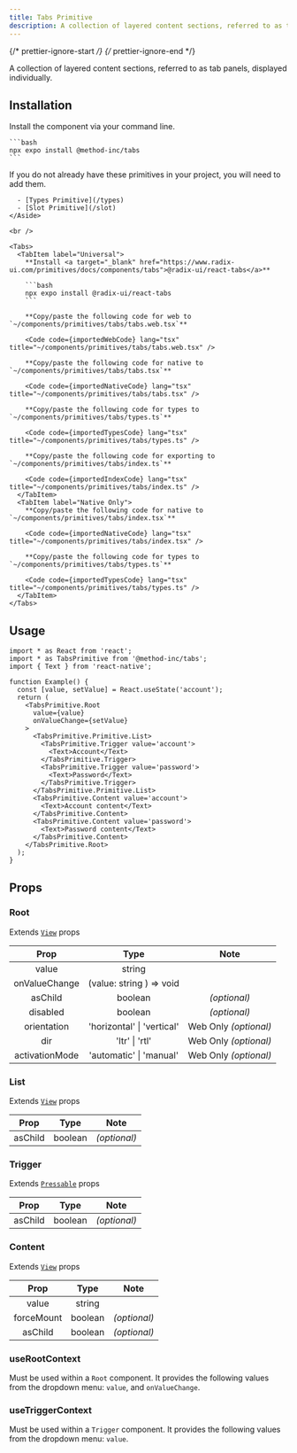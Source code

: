 ```yaml
---
title: Tabs Primitive
description: A collection of layered content sections, referred to as tab panels, displayed individually.
---
```


{/* prettier-ignore-start */}
{/* prettier-ignore-end */}


A collection of layered content sections, referred to as tab panels, displayed individually.

## Installation

<Tabs>
  <TabItem label="NPM">

  Install the component via your command line.

    ```bash
    npx expo install @method-inc/tabs
    ```

  </TabItem>
  <TabItem label="Manual">
    <Aside title="Uses shared primitives">
      If you do not already have these primitives in your project, you will need to add them.

      - [Types Primitive](/types)
      - [Slot Primitive](/slot)
    </Aside>

    <br />

    <Tabs>
      <TabItem label="Universal">
        **Install <a target="_blank" href="https://www.radix-ui.com/primitives/docs/components/tabs">@radix-ui/react-tabs</a>**

        ```bash
        npx expo install @radix-ui/react-tabs
        ```

        **Copy/paste the following code for web to  `~/components/primitives/tabs/tabs.web.tsx`**

        <Code code={importedWebCode} lang="tsx" title="~/components/primitives/tabs/tabs.web.tsx" />

        **Copy/paste the following code for native to  `~/components/primitives/tabs/tabs.tsx`**

        <Code code={importedNativeCode} lang="tsx" title="~/components/primitives/tabs/tabs.tsx" />

        **Copy/paste the following code for types to  `~/components/primitives/tabs/types.ts`**

        <Code code={importedTypesCode} lang="tsx" title="~/components/primitives/tabs/types.ts" />

        **Copy/paste the following code for exporting to  `~/components/primitives/tabs/index.ts`**

        <Code code={importedIndexCode} lang="tsx" title="~/components/primitives/tabs/index.ts" />
      </TabItem>
      <TabItem label="Native Only">
        **Copy/paste the following code for native to  `~/components/primitives/tabs/index.tsx`**

        <Code code={importedNativeCode} lang="tsx" title="~/components/primitives/tabs/index.tsx" />

        **Copy/paste the following code for types to  `~/components/primitives/tabs/types.ts`**

        <Code code={importedTypesCode} lang="tsx" title="~/components/primitives/tabs/types.ts" />
      </TabItem>
    </Tabs>
  </TabItem>
</Tabs>

## Usage

```tsx
import * as React from 'react';
import * as TabsPrimitive from '@method-inc/tabs';
import { Text } from 'react-native';

function Example() {
  const [value, setValue] = React.useState('account');
  return (
    <TabsPrimitive.Root
      value={value}
      onValueChange={setValue}
    >
      <TabsPrimitive.Primitive.List>
        <TabsPrimitive.Trigger value='account'>
          <Text>Account</Text>
        </TabsPrimitive.Trigger>
        <TabsPrimitive.Trigger value='password'>
          <Text>Password</Text>
        </TabsPrimitive.Trigger>
      </TabsPrimitive.Primitive.List>
      <TabsPrimitive.Content value='account'>
        <Text>Account content</Text>
      </TabsPrimitive.Content>
      <TabsPrimitive.Content value='password'>
        <Text>Password content</Text>
      </TabsPrimitive.Content>
    </TabsPrimitive.Root>
  );
}
```

## Props

### Root

Extends [`View`](https://reactnative.dev/docs/view#props) props

|     Prop     |           Type           |     Note     |
| :----------: | :----------------------: | :----------: |
|     value     |   string         | |
| onValueChange | (value: string ) => void |  |
| asChild | boolean | _(optional)_ |
|   disabled   |         boolean          | _(optional)_ |
| orientation | 'horizontal' \| 'vertical' | Web Only _(optional)_ |
| dir | 'ltr' \| 'rtl' | Web Only _(optional)_ |
| activationMode | 'automatic' \| 'manual' | Web Only _(optional)_ |

### List

Extends [`View`](https://reactnative.dev/docs/view#props) props

|  Prop   |  Type   |     Note     |
| :-----: | :-----: | :----------: |
| asChild | boolean | _(optional)_ |

### Trigger

Extends [`Pressable`](https://reactnative.dev/docs/pressable#props) props

|  Prop   |  Type   |     Note     |
| :-----: | :-----: | :----------: |
| asChild | boolean | _(optional)_ |

### Content

Extends [`View`](https://reactnative.dev/docs/view#props) props

|  Prop   |  Type   |     Note     |
| :-----: | :-----: | :----------: |
| value | string |  |
| forceMount | boolean | _(optional)_ |
| asChild | boolean | _(optional)_ |


### useRootContext

Must be used within a `Root` component. It provides the following values from the dropdown menu: `value`, and `onValueChange`.

### useTriggerContext

Must be used within a `Trigger` component. It provides the following values from the dropdown menu: `value`.
